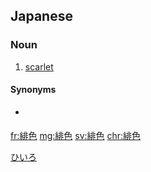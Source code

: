 ==Japanese==
{{ja-kanjitab|ひ|いろ|yomi=j}}

===Noun===
{{ja-noun|ひ.いろ}}

# [[scarlet]]

====Synonyms====
* {{ja-r|緋|ひ}} {{attention|ja|possibly poetic/literary?}}

[[Category:ja:Reds|ひいろ]]

[[fr:緋色]]
[[mg:緋色]]
[[sv:緋色]]
[[chr:緋色]]
